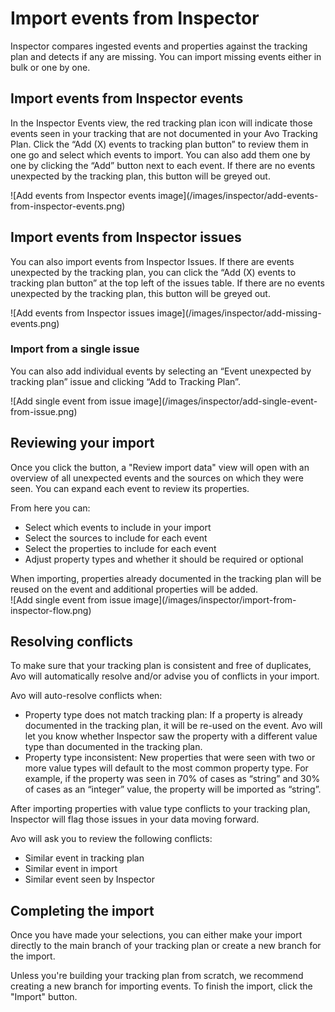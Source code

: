 
# Import events from Inspector

Inspector compares ingested events and properties against the tracking plan and detects if any are missing. You can import missing events either in bulk or one by one.

## Import events from Inspector events

In the Inspector Events view, the red tracking plan icon will indicate those events seen in your tracking that are not documented in your Avo Tracking Plan. Click the “Add (X) events to tracking plan button” to review them in one go and select which events to import. You can also add them one by one by clicking the “Add” button next to each event.
If there are no events unexpected by the tracking plan, this button will be greyed out.

<div style={{ maxWidth: 600, paddingTop: '1.5rem', margin: 'auto' }}>
  ![Add events from Inspector events
  image](/images/inspector/add-events-from-inspector-events.png)
</div>

## Import events from Inspector issues

You can also import events from Inspector Issues. If there are events unexpected by the tracking plan, you can click the “Add (X) events to tracking plan button” at the top left of the issues table.
If there are no events unexpected by the tracking plan, this button will be greyed out.

<div style={{ maxWidth: 600, paddingTop: '1.5rem', margin: 'auto' }}>
  ![Add events from Inspector issues
  image](/images/inspector/add-missing-events.png)
</div>

### Import from a single issue

You can also add individual events by selecting an “Event unexpected by tracking plan” issue and clicking “Add to Tracking Plan”.

<div style={{ maxWidth: 600, paddingTop: '1.5rem', margin: 'auto' }}>
  ![Add single event from issue
  image](/images/inspector/add-single-event-from-issue.png)
</div>

## Reviewing your import

Once you click the button, a "Review import data" view will open with an overview of all unexpected events and the sources on which they were seen. You can expand each event to review its properties.

From here you can:

- Select which events to include in your import
- Select the sources to include for each event
- Select the properties to include for each event
- Adjust property types and whether it should be required or optional

<Callout type="info" emoji="💡">
  When importing, properties already documented in the tracking plan will be
  reused on the event and additional properties will be added.
</Callout>

<div style={{ maxWidth: 600, paddingTop: '1.5rem', margin: 'auto' }}>
  ![Add single event from issue
  image](/images/inspector/import-from-inspector-flow.png)
</div>

## Resolving conflicts

To make sure that your tracking plan is consistent and free of duplicates, Avo will automatically resolve and/or advise you of conflicts in your import.

Avo will auto-resolve conflicts when:

- Property type does not match tracking plan: If a property is already documented in the tracking plan, it will be re-used on the event. Avo will let you know whether Inspector saw the property with a different value type than documented in the tracking plan.
- Property type inconsistent: New properties that were seen with two or more value types will default to the most common property type. For example, if the property was seen in 70% of cases as “string” and 30% of cases as an “integer” value, the property will be imported as “string”.

<Callout type="info" emoji="💡">
  After importing properties with value type conflicts to your tracking plan,
  Inspector will flag those issues in your data moving forward.
</Callout>

Avo will ask you to review the following conflicts:

- Similar event in tracking plan
- Similar event in import
- Similar event seen by Inspector

## Completing the import

Once you have made your selections, you can either make your import directly to the main branch of your tracking plan or create a new branch for the import.

<Callout type="info" emoji="💡">
  Unless you're building your tracking plan from scratch, we recommend creating
  a new branch for importing events.
</Callout>
To finish the import, click the "Import" button.

